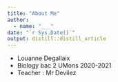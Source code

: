 ```yaml
---
title: "About Me"
author:
  - name: "___" 
date: "`r Sys.Date()`"
output: distill::distill_article
---
```


- Louanne Degallaix
- Biology bac 2 UMons 2020-2021
- Teacher : Mr Devilez
